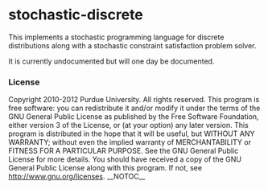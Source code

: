 = stochastic-discrete =

This implements a stochastic programming language for discrete
distributions along with a stochastic constraint satisfaction problem
solver.

It is currently undocumented but will one day be documented.

=== License ===

Copyright 2010-2012 Purdue University. All rights reserved.
This program is free software: you can redistribute it and/or modify
it under the terms of the GNU General Public License as published by
the Free Software Foundation, either version 3 of the License, or
(at your option) any later version.
This program is distributed in the hope that it will be useful,
but WITHOUT ANY WARRANTY; without even the implied warranty of
MERCHANTABILITY or FITNESS FOR A PARTICULAR PURPOSE.  See the
GNU General Public License for more details.
You should have received a copy of the GNU General Public License
along with this program.  If not, see http://www.gnu.org/licenses.
__NOTOC__
